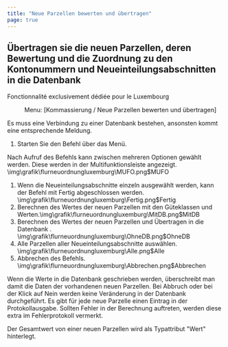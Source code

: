 ```yaml
---
title: "Neue Parzellen bewerten und übertragen"
page: true
---
```

## &#220;bertragen sie die neuen Parzellen, deren Bewertung und die Zuordnung zu den Kontonummern und Neueinteilungsabschnitten in die Datenbank
<Success>
Fonctionnalit&#233; exclusivement d&#233;di&#233;e pour le Luxembourg
</Success>

<GeoMapper> <Menu> Menu: [Kommassierung / Neue Parzellen bewerten und übertragen] </Menu> 

<Success>
Es muss eine Verbindung zu einer Datenbank bestehen, ansonsten kommt eine entsprechende Meldung. 
</Success>



1. Starten Sie den Befehl &#252;ber das Men&#252;.



Nach Aufruf des Befehls kann zwischen mehreren Optionen gew&#228;hlt werden.
Diese werden in der Multifunktionsleiste angezeigt.<Image>\img\grafik\flurneuordnungluxemburg\MUFO.png$MUFO</Image>


1.  Wenn die Neueinteilungsabschnitte einzeln ausgew&#228;hlt werden, kann der Befehl mit Fertig abgeschlossen werden.<Image>\img\grafik\flurneuordnungluxemburg\Fertig.png$Fertig</Image>
2.  Berechnen des Wertes der neuen Parzellen mit den G&#252;teklassen und Werten.<Image>\img\grafik\flurneuordnungluxemburg\MitDB.png$MitDB</Image>
3.  Berechnen des Wertes der neuen Parzellen und &#220;bertragen in die Datenbank .<Image>\img\grafik\flurneuordnungluxemburg\OhneDB.png$OhneDB</Image>
4.  Alle Parzellen aller Neueinteilungsabschnitte ausw&#228;hlen.<Image>\img\grafik\flurneuordnungluxemburg\Alle.png$Alle</Image>
5.  Abbrechen des Befehls.<Image>\img\grafik\flurneuordnungluxemburg\Abbrechen.png$Abbrechen</Image>



<Success>
Wenn die Werte in die Datenbank geschrieben werden, &#252;berschreibt man damit die Daten der vorhandenen neuen Parzellen.
Bei Abbruch oder bei der Klick auf  <Border> Nein </Border>  werden keine Ver&#228;nderung in der Datenbank durchgef&#252;hrt. 
</Success>


<Success>
Es gibt f&#252;r jede neue Parzelle einen Eintrag in der Protokollausgabe. 
Sollten Fehler in der Berechnung auftreten, werden diese extra im Fehlerprotokoll vermerkt. 
</Success>


Der Gesamtwert von einer neuen Parzellen wird als Typattribut &quot;Wert&quot; hinterlegt.


</GeoMapper>
